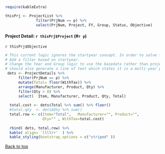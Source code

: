 ```r
require(kableExtra)

thisPrj <- ProjectList %>%
              filter(PrjNum == p) %>%
              select(PrjNum, Project, FY, Group, Status, Objective)
```

#### Project Detail: `r thisPrj$Project` (#`r p`)
 
`r thisPrj$Objective` 
 
```r
# This current logic ignores the startyear concept. In order to solve for that, need to do:
# Add a filter based on startyear.
# Change the Year and Group logic to use the basedata rather than project list.
# should also generate a line of text which states it is a multi-year project and list the other years involved.
 dets <- ProjectDetails %>% 
      filter(PrjNum == p) %>% 
      mutate(Total= floor(WithTax)) %>%
      arrange(Manufacturer, Product, Qty) %>%
      filter(Qty > 0) %>%
      select(  Item, Manufacturer, Product, Qty, Total) 
  
  total.cost <- dets$Total %>% sum() %>% floor()
  #total.qty  <- dets$Qty %>% sum()
  total.row <- c(Item="Total",   Manufacturer="", Product="", 
                 Qty="" , WithTax=total.cost)
  
  rbind( dets, total.row) %>%
  kable( align= 'llllrr'  ) %>%
  kable_styling(bootstrap_options = c("striped" ))
```

[Back to top](#top)